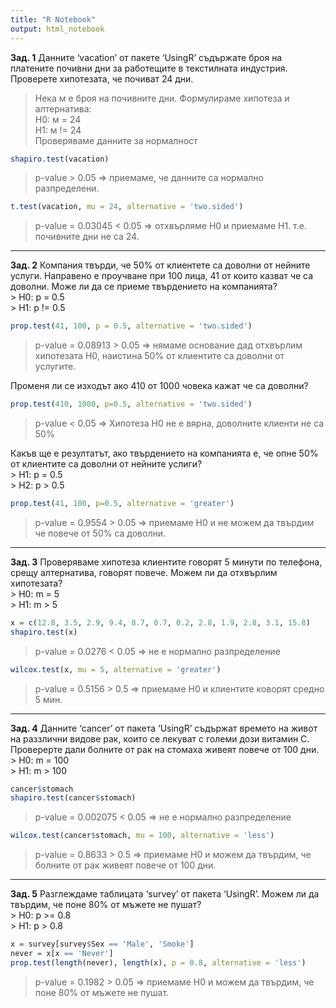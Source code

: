 ```yaml
---
title: "R Notebook"
output: html_notebook
---
```


**Зад. 1** Данните 'vacation' от пакете 'UsingR' съдържате броя на платените почивни дни за работещите в текстилната индустрия. Проверете хипотезата, че почиват 24 дни.

> Нека м е броя на почивните дни. Формулираме хипотеза и алтернатива:  
> H0: м = 24  
> H1: м != 24  
> Проверяваме данните за нормалност

```r
shapiro.test(vacation)
```
> p-value > 0.05 => приемаме, че данните са нормално разпределени.

```r
t.test(vacation, mu = 24, alternative = 'two.sided')
```

> p-value = 0.03045 < 0.05 => отхвърляме H0 и приемаме H1. т.е. почивните дни не са 24.

---

**Зад. 2** Компания твърди, че 50% от клиентете са доволни от нейните услуги. Направено е проучване при 100 лица, 41 от които казват че са доволни. Може ли да се приеме твърдението на компанията?  
> H0: p = 0.5  
> H1: p != 0.5  

```r
prop.test(41, 100, p = 0.5, alternative = 'two.sided')
```
> p-value = 0.08913 > 0.05 => нямаме основание дад отхвърлим хипотезата H0, наистина 50% от клиентите са доволни от услугите.  

Променя ли се изходът ако 410 от 1000 човека кажат че са доволни?
```r
prop.test(410, 1000, p=0.5, alternative = 'two.sided')
```
> p-value < 0.05 => Хипотеза H0 не е вярна, доволните клиенти не са 50%

Какъв ще е резултатът, ако твърдението на компанията е, че опне 50% от клиентите са доволни от нейните услиги?  
> H1: p = 0.5  
> H2: p > 0.5  

```r
prop.test(41, 100, p=0.5, alternative = 'greater')
```
> p-value = 0.9554 > 0.05 => приемаме H0 и не можем да твърдим че повече от 50% са доволни.

---

**Зад. 3** Проверяваме хипотеза клиентите говорят 5 минути по телефона, срещу алтернатива, говорят повече. Можем ли да отхвърлим хипотезата?  
> H0: m = 5  
> H1: m > 5  

```r
x = c(12.8, 3.5, 2.9, 9.4, 8.7, 0.7, 0.2, 2.8, 1.9, 2.8, 3.1, 15.8)
shapiro.test(x)
```
> p-value = 0.0276 < 0.05 => не е нормално разпределение

```r
wilcox.test(x, mu = 5, alternative = 'greater')
```
> p-value = 0.5156 > 0.5 => приемаме H0 и клиентите коворят средно 5 мин.

---

**Зад. 4** Данните 'cancer' от пакета 'UsingR' съдържат времето на живот на раззлични видове рак, които се лекуват с големи дози витамин C. Проверерте дали болните от рак на стомаха живеят повече от 100 дни.  
> H0: m = 100  
> H1: m > 100

```r
cancer$stomach
shapiro.test(cancer$stomach)
```
> p-value = 0.002075 < 0.05 => не е нормално разпределение

```r
wilcox.test(cancer$stomach, mu = 100, alternative = 'less')
```
> p-value = 0.8633 > 0.5 => приемаме H0 и можем да твърдим, че болните от рак живеят повече от 100 дни.

---

**Зад. 5** Разглеждаме таблицата 'survey' от пакета 'UsingR'. Можем ли да твърдим, че поне 80% от мъжете не пушат?  
> H0: p >= 0.8  
> H1: p > 0.8  

```r
x = survey[survey$Sex == 'Male', 'Smoke']
never = x[x == 'Never']
prop.test(length(never), length(x), p = 0.8, alternative = 'less')
```
> p-value = 0.1982 > 0.05 => приемаме H0 и можем да твърдим, че поне 80% от мъжете не пушат.

